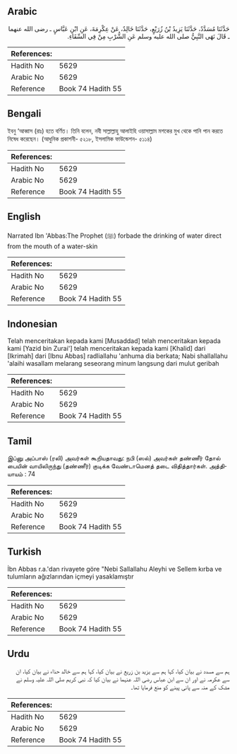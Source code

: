 ## Arabic


<div dir="rtl" lang="ar" style={{fontSize:'larger',backgroundColor:'#f8f9fa',padding:20}}>
حَدَّثَنَا مُسَدَّدٌ، حَدَّثَنَا يَزِيدُ بْنُ زُرَيْعٍ، حَدَّثَنَا خَالِدٌ، عَنْ عِكْرِمَةَ، عَنِ ابْنِ عَبَّاسٍ ـ رضى الله عنهما ـ قَالَ نَهَى النَّبِيُّ صلى الله عليه وسلم عَنِ الشُّرْبِ مِنْ فِي السِّقَاءِ‏.‏
</div>
<div style={{backgroundColor:'#f8f9fa',padding:20, marginBottom: 10}}><table> <thead> <tr> <th>References:</th> <th></th> </tr> </thead> <tbody><tr><td>Hadith No</td><td>5629</td></tr><tr><td>Arabic No</td><td>5629</td></tr><tr><td>Reference</td><td>Book 74 Hadith 55</td></tr></tbody></table></div>

## Bengali


<div dir="ltr" lang="bn" style={{fontSize:'larger',backgroundColor:'#f8f9fa',padding:20}}>
ইবনু ‘আব্বাস (রাঃ) হতে বর্ণিত। তিনি বলেন, নবী সাল্লাল্লাহু আলাইহি ওয়াসাল্লাম মশকের মুখ থেকে পানি পান করতে নিষেধ করেছেন। (আধুনিক প্রকাশনী- ৫২১৮, ইসলামিক ফাউন্ডেশন- ৫১১৪)
</div>
<div style={{backgroundColor:'#f8f9fa',padding:20, marginBottom: 10}}><table> <thead> <tr> <th>References:</th> <th></th> </tr> </thead> <tbody><tr><td>Hadith No</td><td>5629</td></tr><tr><td>Arabic No</td><td>5629</td></tr><tr><td>Reference</td><td>Book 74 Hadith 55</td></tr></tbody></table></div>

## English


<div dir="ltr" lang="en" style={{fontSize:'larger',backgroundColor:'#f8f9fa',padding:20}}>
Narrated Ibn 'Abbas:The Prophet (ﷺ) forbade the drinking of water direct from the mouth of a water-skin
</div>
<div style={{backgroundColor:'#f8f9fa',padding:20, marginBottom: 10}}><table> <thead> <tr> <th>References:</th> <th></th> </tr> </thead> <tbody><tr><td>Hadith No</td><td>5629</td></tr><tr><td>Arabic No</td><td>5629</td></tr><tr><td>Reference</td><td>Book 74 Hadith 55</td></tr></tbody></table></div>

## Indonesian


<div dir="ltr" lang="id" style={{fontSize:'larger',backgroundColor:'#f8f9fa',padding:20}}>
Telah menceritakan kepada kami [Musaddad] telah menceritakan kepada kami [Yazid bin Zurai'] telah menceritakan kepada kami [Khalid] dari [Ikrimah] dari [Ibnu Abbas] radliallahu 'anhuma dia berkata; Nabi shallallahu 'alaihi wasallam melarang seseorang minum langsung dari mulut geribah
</div>
<div style={{backgroundColor:'#f8f9fa',padding:20, marginBottom: 10}}><table> <thead> <tr> <th>References:</th> <th></th> </tr> </thead> <tbody><tr><td>Hadith No</td><td>5629</td></tr><tr><td>Arabic No</td><td>5629</td></tr><tr><td>Reference</td><td>Book 74 Hadith 55</td></tr></tbody></table></div>

## Tamil


<div dir="ltr" lang="ta" style={{fontSize:'larger',backgroundColor:'#f8f9fa',padding:20}}>
இப்னு அப்பாஸ் (ரலி) அவர்கள் கூறியதாவது: நபி (ஸல்) அவர்கள் தண்ணீர் தோல் பையின் வாயிலிருந்து (தண்ணீர்) குடிக்க வேண்டாமெனத் தடை விதித்தார்கள். அத்தியாயம் : 74
</div>
<div style={{backgroundColor:'#f8f9fa',padding:20, marginBottom: 10}}><table> <thead> <tr> <th>References:</th> <th></th> </tr> </thead> <tbody><tr><td>Hadith No</td><td>5629</td></tr><tr><td>Arabic No</td><td>5629</td></tr><tr><td>Reference</td><td>Book 74 Hadith 55</td></tr></tbody></table></div>

## Turkish


<div dir="ltr" lang="tr" style={{fontSize:'larger',backgroundColor:'#f8f9fa',padding:20}}>
İbn Abbas r.a.'dan rivayete göre "Nebi Sallallahu Aleyhi ve Sellem kırba ve tulumların ağızlarından içmeyi yasaklamıştır
</div>
<div style={{backgroundColor:'#f8f9fa',padding:20, marginBottom: 10}}><table> <thead> <tr> <th>References:</th> <th></th> </tr> </thead> <tbody><tr><td>Hadith No</td><td>5629</td></tr><tr><td>Arabic No</td><td>5629</td></tr><tr><td>Reference</td><td>Book 74 Hadith 55</td></tr></tbody></table></div>

## Urdu


<div dir="rtl" lang="ur" style={{fontSize:'larger',backgroundColor:'#f8f9fa',padding:20}}>
ہم سے مسدد نے بیان کیا، کہا ہم سے یزید بن زریع نے بیان کیا، کہا ہم سے خالد حذاء نے بیان کیا، ان سے عکرمہ نے اور ان سے ابن عباس رضی اللہ عنہما نے بیان کیا کہ نبی کریم صلی اللہ علیہ وسلم نے مشک کے منہ سے پانی پینے کو منع فرمایا تھا۔
</div>
<div style={{backgroundColor:'#f8f9fa',padding:20, marginBottom: 10}}><table> <thead> <tr> <th>References:</th> <th></th> </tr> </thead> <tbody><tr><td>Hadith No</td><td>5629</td></tr><tr><td>Arabic No</td><td>5629</td></tr><tr><td>Reference</td><td>Book 74 Hadith 55</td></tr></tbody></table></div>